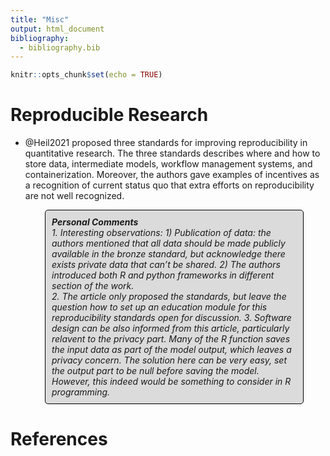 ```yaml
---
title: "Misc"
output: html_document
bibliography:
  - bibliography.bib
---
```


```{=html}
<style>
p.comment {
background-color: #DBDBDB;
padding: 10px;
border: 1px solid black;
margin-left: 55px;
margin-right: 35px;
border-radius: 5px;
font-style: italic;
}

</style>
```
```r
knitr::opts_chunk$set(echo = TRUE)
```

# Reproducible Research

-   @Heil2021 proposed three standards for improving reproducibility in quantitative research. The three standards describes where and how to store data, intermediate models, workflow management systems, and containerization. Moreover, the authors gave examples of incentives as a recognition of current status quo that extra efforts on reproducibility are not well recognized.

<p class="comment">

<strong>Personal Comments</strong> <br> 
1. Interesting observations: 1) Publication of data: the authors mentioned that all data should be made publicly available in the bronze standard, but acknowledge there exists private data that can't be shared. 2) The authors introduced both R and python frameworks in different section of the work. <br> 
2. The article only proposed the standards, but leave the question _how to set up an education module for this reproducibility standards_ open for discussion.
3. Software design can be also informed from this article, particularly relavent to the privacy part. Many of the R function saves the input data as part of the model output, which leaves a privacy concern. The solution here can be very easy, set the output part to be null before saving the model. However, this indeed would be something to consider in R programming.
</p>


# References
